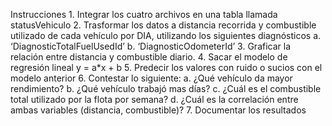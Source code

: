 Instrucciones 
1.	Integrar los cuatro archivos en una tabla llamada statusVehiculo
2.	Trasformar los datos a distancia recorrida y combustible utilizado de cada vehículo por DIA, utilizando los siguientes diagnósticos
a.	'DiagnosticTotalFuelUsedId'
b.	'DiagnosticOdometerId'
3.	Graficar la relación entre distancia y combustible diario.
4.	Sacar el modelo de regresión lineal y = a*x + b
5.	Predecir los valores con ruido o sucios con el modelo anterior
6.	Contestar lo siguiente:
a.	¿Qué vehículo da mayor rendimiento?
b.	¿Qué vehículo trabajó mas días?
c.	¿Cuál es el combustible total utilizado por la flota por semana?
d.	¿Cuál es la correlación entre ambas variables (distancia, combustible)?
7. Documentar los resultados

